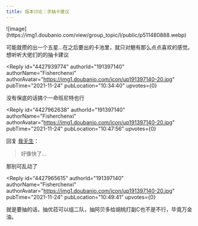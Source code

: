 ```yaml
---
title: 版本讨论｜求抽卡建议
---
```



<Forum groupName="原神" groupUrl="https://www.douban.com/group/genshin/" archivedAt="2025-05-16T16:56:15.534Z">
  <Post
    id="253737535"
    title="版本讨论｜求抽卡建议"
    url="https://www.douban.com/group/topic/253737535/?_spm_id=NDI2MDA5ODg"
    pubTime="2021-11-24"
    highlightUserId="191397140"
  >
![image](https://img1.doubanio.com/view/group_topic/l/public/p511480888.webp)

可能就攒的出一个五星...在之后要出的卡池里，就只对魈有那么点点喜欢的感觉。想听听大佬们的的抽卡建议

<Reply
  id="4427939774"
  authorId="191397140"
  authorName="Fisherchenxi"
  authorAvatar="https://img1.doubanio.com/icon/up191397140-20.jpg"
  pubTime="2021-11-24"
  pubLocation="10:34:40"
  upvotes={0}
>
没有保底的话搞个一命班尼特也行
</Reply>

<Reply
  id="4427962638"
  authorId="191397140"
  authorName="Fisherchenxi"
  authorAvatar="https://img1.doubanio.com/icon/up191397140-20.jpg"
  pubTime="2021-11-24"
  pubLocation="10:47:56"
  upvotes={0}
>
回复 [我无生](https://www.douban.com/people/42600988/)：
> 好像快了...

那别可乱动了
</Reply>

<Reply
  id="4427965615"
  authorId="191397140"
  authorName="Fisherchenxi"
  authorAvatar="https://img1.doubanio.com/icon/up191397140-20.jpg"
  pubTime="2021-11-24"
  pubLocation="10:49:41"
  upvotes={0}
>
就是要抽的话，抽优菈可以组二队，抽阿贝多给胡桃打副C也不是不行，毕竟万金油。
</Reply>
  </Post>
</Forum>
